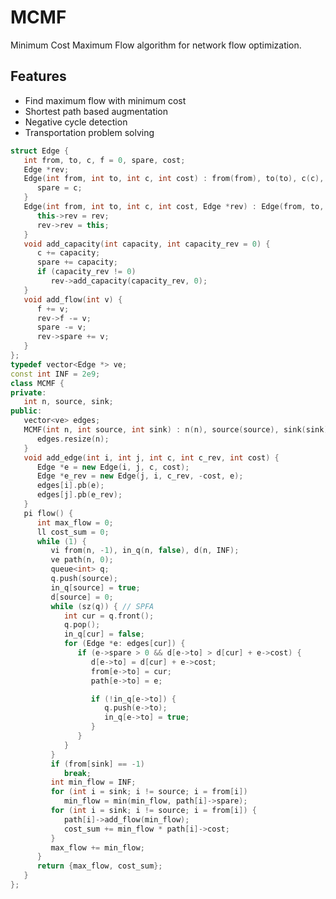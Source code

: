 # MCMF

Minimum Cost Maximum Flow algorithm for network flow optimization.

## Features
- Find maximum flow with minimum cost
- Shortest path based augmentation
- Negative cycle detection
- Transportation problem solving

```cpp
struct Edge {
   int from, to, c, f = 0, spare, cost;
   Edge *rev;
   Edge(int from, int to, int c, int cost) : from(from), to(to), c(c), cost(cost) {
      spare = c;
   }
   Edge(int from, int to, int c, int cost, Edge *rev) : Edge(from, to, c, cost) {
      this->rev = rev;
      rev->rev = this;
   }
   void add_capacity(int capacity, int capacity_rev = 0) {
      c += capacity;
      spare += capacity;
      if (capacity_rev != 0)
         rev->add_capacity(capacity_rev, 0);
   }
   void add_flow(int v) {
      f += v;
      rev->f -= v;
      spare -= v;
      rev->spare += v;
   }
};
typedef vector<Edge *> ve;
const int INF = 2e9;
class MCMF {
private:
   int n, source, sink;
public:
   vector<ve> edges;
   MCMF(int n, int source, int sink) : n(n), source(source), sink(sink) {
      edges.resize(n);
   }
   void add_edge(int i, int j, int c, int c_rev, int cost) {
      Edge *e = new Edge(i, j, c, cost);
      Edge *e_rev = new Edge(j, i, c_rev, -cost, e);
      edges[i].pb(e);
      edges[j].pb(e_rev);
   }
   pi flow() {
      int max_flow = 0;
      ll cost_sum = 0;
      while (1) {
         vi from(n, -1), in_q(n, false), d(n, INF);
         ve path(n, 0);
         queue<int> q;
         q.push(source);
         in_q[source] = true;
         d[source] = 0;
         while (sz(q)) { // SPFA
            int cur = q.front();
            q.pop();
            in_q[cur] = false;
            for (Edge *e: edges[cur]) {
               if (e->spare > 0 && d[e->to] > d[cur] + e->cost) {
                  d[e->to] = d[cur] + e->cost;
                  from[e->to] = cur;
                  path[e->to] = e;

                  if (!in_q[e->to]) {
                     q.push(e->to);
                     in_q[e->to] = true;
                  }
               }
            }
         }
         if (from[sink] == -1)
            break;
         int min_flow = INF;
         for (int i = sink; i != source; i = from[i])
            min_flow = min(min_flow, path[i]->spare);
         for (int i = sink; i != source; i = from[i]) {
            path[i]->add_flow(min_flow);
            cost_sum += min_flow * path[i]->cost;
         }
         max_flow += min_flow;
      }
      return {max_flow, cost_sum};
   }
};
```
